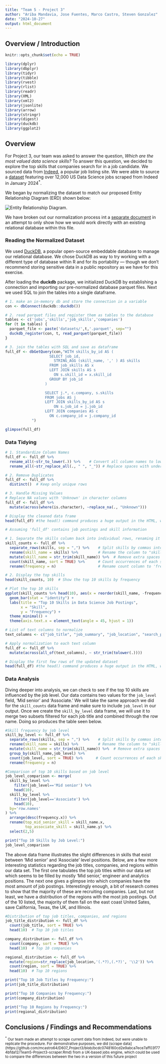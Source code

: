 ```yaml
---
title: "Team 5 - Project 3"
author: "Ariba Mandavia, Jose Fuentes, Marco Castro, Steven Gonzalez"
date: "2024-10-27"
output: html_document
---
```


## Overview / Introduction

```r
knitr::opts_chunk$set(echo = TRUE)

library(dplyr)
library(dbplyr)
library(tidyr)
library(tibble)
library(rvest)
library(rlist)
library(readr)
library(XML)
library(xml2)
library(jsonlite)
library(arrow)
library(stringr)
library(digest)
library(duckdb)
library(ggplot2)
```

## Overview 

For Project 3, our team was asked to answer the question, _Which are the most valued data science skills?_ To answer this question, we decided to explore the top skills that companies search for in a job candidate. We sourced data from [Indeed](https://indeed.com/), a popular job listing site. We were able to source a [dataset](https://www.kaggle.com/datasets/asaniczka/data-science-job-postings-and-skills) featuring over 12,000 US Data Science jobs scraped from Indeed in January 2024<sup>*</sup>.

We began by normalizing the dataset to match our proposed Entity Relationship Diagram (ERD) shown below:

![Entity Relationship Diagram](ERD.png). 

We have broken out our normalization process int a [separate document](https://github.com/mcastro64/D607_Project3/blob/bcdc0748160cd2e9abca7ece7aff03f774bfda12/Team5-Project3-normalize-and-export-source.Rmd) in an attempt to only show how we would work directly with an existing relational database within this file.  

### Reading the Normalized Dataset

We used [DuckDB](https://duckdb.org/), a popular open-source embeddable database to manage our relational database. We chose DuckDB as way to try working with a different type of database within R and for its portability — though we don't recommend storing sensitive data in a public repository as we have for this exercise. 

After loading the __duckdb__ package, we initialized DuckDB by establishing a connection and importing our pre-normalized database parquet files. Next we used SQL to join the tables into a single dataframe.


```r

# 1. make an in-memory db and store the connection in a variable
con <- dbConnect(duckdb::duckdb())

# 2. read parquet files and register them as tables to the database
tables <- c('jobs','skills','job_skills','companies')
for (t in tables) {
  parquet_file <- paste('datasets/',t,'.parquet', sep="")
  duckdb_register(con, t, read_parquet(parquet_file))
}

# 3. join the tables with SQL and save as dataframe
full_df <- dbGetQuery(con,"WITH skills_by_id AS (
                    SELECT job_id,
                      STRING_AGG (skill_name, ',' ) AS skills
                    FROM job_skills AS x
                    LEFT JOIN skills AS s 
                      ON s.skill_id = x.skill_id 
                    GROUP BY job_id
                  )

                  SELECT j.*, c.company, s.skills
                  FROM jobs AS j
                  LEFT JOIN skills_by_id AS s
                      ON s.job_id = j.job_id 
                  LEFT JOIN companies AS c
                    ON c.company_id = j.company_id
            ")

glimpse(full_df)

```

### Data Tidying


```r

# 1. Standardize Column Names
full_df <- full_df %>%
  rename_all(~str_to_lower(.)) %>%    # Convert all column names to lowercase
  rename_all(~str_replace_all(., " ", "_")) # Replace spaces with underscores

# 2. Remove Duplicates
full_df <- full_df %>%
  distinct()  # Keep only unique rows

# 3. Handle Missing Values
# Replace NA values with 'Unknown' in character columns
full_df <- full_df %>%
  mutate(across(where(is.character), ~replace_na(., "Unknown")))

# Display the cleaned data frame
head(full_df) #the head() command produces a huge output in the HTML, what do you think about using glimpse()

```


```r

# Assuming 'full_df' contains job postings and skill information

# 1. Separate the skills column back into individual rows, renaming it to "skill_name":
skill_counts <- full_df %>%
  separate_rows(skills, sep = ",") %>%    # Split skills by commas into individual rows
  rename(skill_name = skills) %>%         # Rename the column to "skill_name"
  mutate(skill_name = str_trim(skill_name)) %>%  # Remove extra spaces around skill names
  count(skill_name, sort = TRUE) %>%      # Count occurrences of each skill and sort by frequency
  rename(frequency = n)                   # Rename count column to 'frequency'

# 2. Display the top skills
head(skill_counts, 10)  # Show the top 10 skills by frequency
```

```r

# Plot the top 10 skills
ggplot(skill_counts %>% head(10), aes(x = reorder(skill_name, -frequency), y = frequency)) +
  geom_bar(stat = "identity") +
  labs(title = "Top 10 Skills in Data Science Job Postings",
       x = "Skill",
       y = "Frequency") +
  theme_minimal() +
  theme(axis.text.x = element_text(angle = 45, hjust = 1))

```

```r

# List of text columns to normalize
text_columns <- c("job_title", "job_summary", "job_location", "search_position", "company")

# Apply normalization to each text column
full_df <- full_df %>%
  mutate(across(all_of(text_columns), ~ str_trim(tolower(.))))

# Display the first few rows of the updated dataset
head(full_df) #the head() command produces a huge output in the HTML, what do you think about using glimpse()

```

### Data Analysis
Diving deeper into analysis, we can check to see if the top 10 skills are influenced by the job level. Our data contains two values for the `job_level` field, 'Mid senior' and 'Associate.' We will take the same approach we did for the `skill_counts` data frame and make sure to include `job_level` in our output. Once we create the `skill_by_level` data frame, we will use it to merge two subsets filtered for each job title and combined through the row name. Doing so produces the table seen below.
```r

#Skill frequency by job level
skill_by_level <- full_df %>%
  separate_rows(skills, sep = ",") %>%    # Split skills by commas into individual rows
  rename(skill_name = skills) %>%         # Rename the column to "skill_name"
  mutate(skill_name = str_trim(skill_name)) %>%  # Remove extra spaces around skill names
  group_by(skill_name,job_level) %>% 
  count(job_level, sort = TRUE) %>%      # Count occurrences of each skill and sort by frequency
  rename(frequency = n)

#Comparison of top 10 skills based on job level
job_level_comparison <- merge(
  skill_by_level %>% 
    filter(job_level=='Mid senior') %>% 
    head(10),
  skill_by_level %>% 
    filter(job_level=='Associate') %>% 
    head(10),
  by='row.names'
) %>% 
  arrange(desc(frequency.x)) %>% 
  rename(top_mid_senior_skill = skill_name.x,
         top_associate_skill = skill_name.y) %>% 
  select(2,5)

print("Top 10 Skills by Job Level:")
job_level_comparison

```

The above data frame illustrates the slight differences in skills that exist between 'Mid senior' and 'Associate' level positions. Below, are a few more interesting statistics regarding the job titles, companies, and regions within our data set. The first one tabulates the top job titles within our data set which seems to be filled by mostly 'Mid senior,' engineer and analytics positions. The next one gives a glimpse into which companies have the most amount of job postings. Interestingly enough, a bit of research comes to show that the majority of these are recruiting companies. Last, but not least, we have a distribution of the regions with the most job postings. Out of the 10 listed, the majority of them fall on the east coast United Sates, save California, Texas, the UK, and Illinois.
```r

#Distribution of top job titles, companies, and regions
job_title_distribution <- full_df %>%
  count(job_title, sort = TRUE) %>%
  head(10)  # Top 10 job titles

company_distribution <- full_df %>%
  count(company, sort = TRUE) %>%
  head(10)  # Top 10 companies

regional_distribution <- full_df %>%
  mutate(region=str_replace(job_location,'(.*?),(.*?)', '\\2')) %>% 
  count(region, sort = TRUE) %>%
  head(10)  # Top 10 regions

print("Top 10 Job Titles by Frequency:")
print(job_title_distribution)

print("Top 10 Companies by Frequency:")
print(company_distribution)

print("Top 10 Regions by Frequency:")
print(regional_distribution)

```

## Conclusions / Findings and Recommendations





<small><sup>*</sup> Our team made an attempt to scrape current data from Indeed, but were unable to replicate the procedure. For demonstrative purposes, we did (scrape data](https://github.com/mcastro64/D607_Project3/blob/bcdc0748160cd2e9abca7ece7aff03f774bfda12/Team5-Project3-scraper.Rmd) from a UK-based jobs engine, which could be used to compare the differences between the two in a version of this future project</small>
